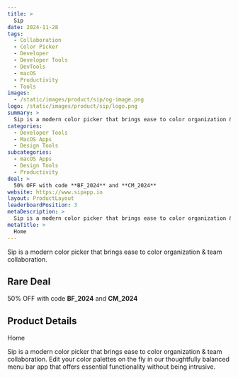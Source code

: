 ```yaml
---
title: >
  Sip
date: 2024-11-28
tags:
  - Collaboration
  - Color Picker
  - Developer
  - Developer Tools
  - DevTools
  - macOS
  - Productivity
  - Tools
images:
  - /static/images/product/sip/og-image.png
logo: /static/images/product/sip/logo.png
summary: >
  Sip is a modern color picker that brings ease to color organization & team collaboration.
categories:
  - Developer Tools
  - MacOS Apps
  - Design Tools
subcategories:
  - macOS Apps
  - Design Tools
  - Productivity
deal: >
  50% OFF with code **BF_2024** and **CM_2024**
website: https://www.sipapp.io
layout: ProductLayout
leaderboardPosition: 3
metaDescription: >
  Sip is a modern color picker that brings ease to color organization & team collaboration. Edit your color palettes on the fly in our thoughtfully balanced menu bar app that offers essential functionality without being intrusive.
metaTitle: >
  Home
---
```

Sip is a modern color picker that brings ease to color organization & team collaboration.

## Rare Deal

50% OFF with code **BF_2024** and **CM_2024**

## Product Details

Home

Sip is a modern color picker that brings ease to color organization & team collaboration. Edit your color palettes on the fly in our thoughtfully balanced menu bar app that offers essential functionality without being intrusive.
